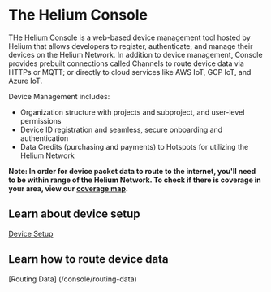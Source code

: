 

# The Helium Console

THe [Helium Console](http://console.helium.com/) is a web-based device management tool hosted by Helium that allows developers to register, authenticate, and manage their devices on the Helium Network. In addition to device management, Console provides prebuilt connections called Channels to route device data via HTTPs or MQTT; or directly to cloud services like AWS IoT, GCP IoT, and Azure IoT.

Device Management includes:
- Organization structure with projects and subproject, and user-level permissions
- Device ID registration and seamless, secure onboarding and authentication
- Data Credits (purchasing and payments) to Hotspots for utilizing the Helium Network


**Note: In order for device packet data to route to the internet, you'll need to be within range of the Helium Network. To check if there is coverage in your area, view our [coverage map](https://network.helium.com).**


## Learn about device setup
[Device Setup](/console/setup-device)

## Learn how to route device data 
[Routing Data] (/console/routing-data)